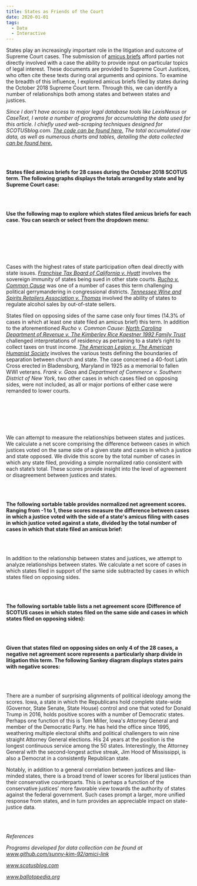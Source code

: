 ```yaml
---
title: States as Friends of the Court
date: 2020-01-01
tags:
  - Data
  - Interactive
---
```




States play an increasingly important role in the litigation and outcome of Supreme Court cases. The submission of [amicus briefs](http://www.techlawjournal.com/glossary/legal/amicus.htm) afford parties not directly involved with a case the ability to provide input on particular topics of legal interest. These documents are provided to Supreme Court Justices, who often cite these texts during oral arguments and opinions. To examine the breadth of this influence, I explored amicus briefs filed by states during the October 2018 Supreme Court term. Through this, we can identify a number of relationships both among states and between states and justices.

*Since I don’t have access to major legal database tools like LexisNexus or CaseText, I wrote a number of programs for accumulating the data used for this article. I chiefly used web-scraping techniques designed for SCOTUSblog.com. [The code can be found here.](https://github.com/sunny-kim-92/amici-link) The total accumulated raw data, as well as numerous charts and tables, detailing the data collected [can be found here.](https://docs.google.com/spreadsheets/d/19ms2JFLqjp2bGO2YD_4uz_V35Wy2kYkLSMb_2pixFb0/edit?usp=sharing)*


<br></br>

**States filed amicus briefs for 28 cases during the October 2018 SCOTUS term. The following graphs displays the totals arranged by state and by Supreme Court case:**

<AmiciTotalBar/>
<CaseBar/>

<br></br>

**Use the following map to explore which states filed amicus briefs for each case. You can search or select from the dropdown menu:**



<br></br>

<br></br>

Cases with the highest rates of state participation often deal directly with state issues. *[Franchise Tax Board of California v. Hyatt](https://www.scotusblog.com/case-files/cases/franchise-tax-board-of-california-v-hyatt-2/)* involves the sovereign immunity of states being sued in other state courts. *[Rucho v. Common Cause](https://www.scotusblog.com/case-files/cases/rucho-v-common-cause-2/)* was one of a number of cases this term challenging political gerrymandering in congressional districts. *[Tennessee Wine and Spirits Retailers Association v. Thomas](https://www.scotusblog.com/case-files/cases/tennessee-wine-spirits-retailers-association-v-blair/)* involved the ability of states to regulate alcohol sales by out-of-state sellers.

States filed on opposing sides of the same case only four times (14.3% of cases in which at least one state filed an amicus brief) this term. In addition to the aforementioned *Rucho v. Common Cause*: *[North Carolina Department of Revenue v. The Kimberley Rice Kaestner 1992 Family Trust](https://www.scotusblog.com/case-files/cases/franchise-tax-board-of-california-v-hyatt-2/)* challenged interpretations of residency as pertaining to a state’s right to collect taxes on trust income. *[The American Legion v. The American Humanist Society](https://www.scotusblog.com/case-files/cases/the-american-legion-v-american-humanist-association/)* involves the various tests defining the boundaries of separation between church and state. The case concerned a 40-foot Latin Cross erected in Bladensburg, Maryland in 1925 as a memorial to fallen WWI veterans. *Frank v. Gaos* and *Department of Commerce v. Southern District of New York*, two other cases in which cases filed on opposing sides, were not included, as all or major portions of either case were remanded to lower courts.

<BothBar/>

<br></br>

<br></br>

We can attempt to measure the relationships between states and justices. We calculate a net score comprising the difference between cases in which justices voted on the same side of a given state and cases in which a justice and state opposed. We divide this score by the total number of cases in which any state filed, providing a simple normalized ratio consistent with each state’s total. These scores provide insight into the level of agreement or disagreement between justices and states.

<br></br>

**The following sortable table provides normalized net agreement scores. Ranging from -1 to 1, these scores measure the difference between cases in which a justice voted with the side of a state's amicus filing with cases in which justice voted against a state, divided by the total number of cases in which that state filed an amicus brief:**

<JusticeTable/>

<br></br>

In addition to the relationship between states and justices, we attempt to analyze relationships between states. We calculate a net score of cases in which states filed in support of the same side subtracted by cases in which states filed on opposing sides.

<br></br>

**The following sortable table lists a net agreement score (Difference of SCOTUS cases in which states filed on the same side and cases in which states filed on opposing sides):**

<ComorbTable/>

<br></br>

**Given that states filed on opposing sides on only 4 of the 28 cases, a negative net agreement score represents a particularly sharp divide in litigation this term. The following Sankey diagram displays states pairs with negative scores:**

<SankeyChart/>

<br></br>

There are a number of surprising alignments of political ideology among the scores. Iowa, a state in which the Republicans hold complete state-wide (Governor, State Senate, State House) control and one that voted for Donald Trump in 2016, holds positive scores with a number of Democratic states. Perhaps one function of this is Tom Miller, Iowa's Attorney General and member of the Democratic Party. He has held the office since 1995, weathering multiple electoral shifts and political challengers to win nine straight Attorney General elections. His 24 years at the position is the longest continuous service among the 50 states. Interestingly, the Attorney General with the second-longest active streak, Jim Hood of Mississippi, is also a Democrat in a consistently Republican state.

Notably, in addition to a general correlation between justices and like-minded states, there is a broad trend of lower scores for liberal justices than their conservative counterparts. This is perhaps a function of the conservative justices’ more favorable view towards the authority of states against the federal government. Such cases prompt a larger, more unified response from states, and in turn provides an appreciable impact on state-justice data.

<br></br>

*References*

*Programs developed for data collection can be found at www.github.com/sunny-kim-92/amici-link*

*www.scotusblog.com*

*www.ballotopedia.org*